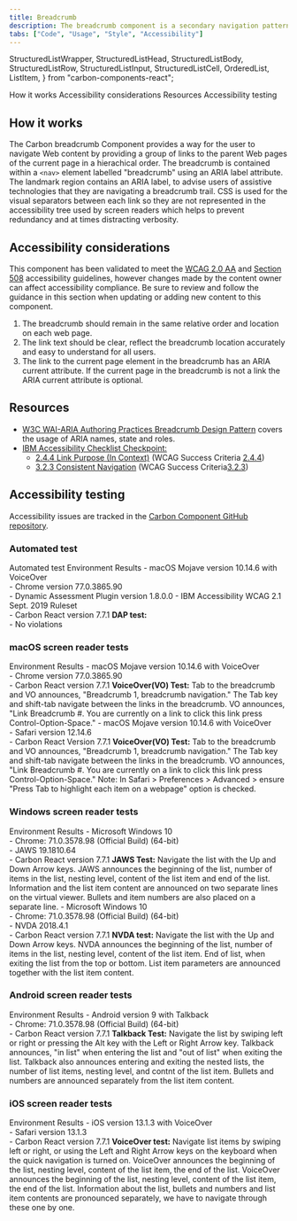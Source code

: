 ```yaml
---
title: Breadcrumb
description: The breadcrumb component is a secondary navigation pattern that shows hierarchy among content or traces a user’s path.
tabs: ["Code", "Usage", "Style", "Accessibility"]
---
```


  StructuredListWrapper,
  StructuredListHead,
  StructuredListBody,
  StructuredListRow,
  StructuredListInput,
  StructuredListCell,
  OrderedList,
  ListItem,
} from "carbon-components-react";

<AnchorLinks>
  <AnchorLink>How it works</AnchorLink>
  <AnchorLink>Accessibility considerations</AnchorLink>
  <AnchorLink>Resources</AnchorLink>
  <AnchorLink>Accessibility testing</AnchorLink>
</AnchorLinks>

## How it works

The Carbon breadcrumb Component provides a way for the user to navigate Web content by providing a group of links to the parent Web pages of the current page in a hierachical order. The breadcrumb is contained within a `<nav>` element labelled "breadcrumb" using an ARIA label attribute. The landmark region contains an ARIA label, to advise users of assistive technologies that they are navigating a breadcrumb trail. CSS is used for the visual separators between each link so they are not represented in the accessibility tree used by screen readers which helps to prevent redundancy and at times distracting verbosity.

## Accessibility considerations

This component has been validated to meet the [WCAG 2.0 AA](https://www.w3.org/TR/WCAG20/) and [Section 508](http://www.section508.gov/) accessibility guidelines, however changes made by the content owner can affect accessibility compliance. Be sure to review and follow the guidance in this section when updating or adding new content to this component.

1. The breadcrumb should remain in the same relative order and location on each web page.
1. The link text should be clear, reflect the breadcrumb location accurately and easy to understand for all users.
1. The link to the current page element in the breadcrumb has an ARIA current attribute. If the current page in the breadcrumb is not a link the ARIA current attribute is optional.

## Resources

- [W3C WAI-ARIA Authoring Practices Breadcrumb Design Pattern](https://www.w3.org/TR/wai-aria-practices/#breadcrumb) covers the usage of ARIA names, state and roles.
- [IBM Accessibility Checklist Checkpoint:](https://www.ibm.com/able/guidelines/ci162/accessibility_checklist.html)
  - [2.4.4 Link Purpose (In Context)](https://www.ibm.com/able/guidelines/ci162/link_purpose.html) (WCAG Success Criteria [2.4.4](https://www.w3.org/TR/UNDERSTANDING-WCAG20/navigation-mechanisms-refs.html))
  - [3.2.3 Consistent Navigation](https://www.ibm.com/able/guidelines/ci162/consistent_navigation.html) (WCAG Success Criteria[3.2.3](https://www.w3.org/TR/UNDERSTANDING-WCAG20/consistent-behavior-consistent-locations.html))

## Accessibility testing

Accessibility issues are tracked in the [Carbon Component GitHub repository](https://github.com/carbon-design-system/carbon/milestones).

### Automated test

<Row>
  <Column noGutterSm>
    <StructuredListWrapper>
      <StructuredListHead>
        <StructuredListRow head>
          <StructuredListCell head>
            Automated test Environment
          </StructuredListCell>
          <StructuredListCell head>Results</StructuredListCell>
        </StructuredListRow>
      </StructuredListHead>
      <StructuredListBody>
        <StructuredListRow>
          <StructuredListCell>
            - macOS Mojave version 10.14.6 with VoiceOver
            <br />
            - Chrome version 77.0.3865.90
            <br />
            - Dynamic Assessment Plugin version 1.8.0.0 - IBM Accessibility WCAG
            2.1 Sept. 2019 Ruleset
            <br />- Carbon React version 7.7.1
          </StructuredListCell>
          <StructuredListCell>
            <strong>DAP test:</strong>
            <br />- No violations
          </StructuredListCell>
        </StructuredListRow>
      </StructuredListBody>
    </StructuredListWrapper>
  </Column>
</Row>

### macOS screen reader tests

<Row>
  <Column noGutterSm>
    <StructuredListWrapper>
      <StructuredListHead>
        <StructuredListRow head>
          <StructuredListCell head>Environment </StructuredListCell>
          <StructuredListCell head>Results</StructuredListCell>
        </StructuredListRow>
      </StructuredListHead>
      <StructuredListBody>
        <StructuredListRow>
          <StructuredListCell>
            - macOS Mojave version 10.14.6 with VoiceOver
            <br />
            - Chrome version 77.0.3865.90
            <br />- Carbon React version 7.7.1
          </StructuredListCell>
          <StructuredListCell>
            <strong>VoiceOver(VO) Test:</strong>
            <OrderedList>
              <ListItem>
                Tab to the breadcrumb and VO announces, "Breadcrumb 1,
                breadcrumb navigation."
              </ListItem>
              <ListItem>
                The Tab key and shift-tab navigate between the links in the
                breadcrumb. VO announces, "Link Breadcrumb #. You are currently
                on a link to click this link press Control-Option-Space."
              </ListItem>
            </OrderedList>
          </StructuredListCell>
        </StructuredListRow>
        <StructuredListRow>
          <StructuredListCell>
            - macOS Mojave version 10.14.6 with VoiceOver
            <br />
            - Safari version 12.14.6
            <br />- Carbon React Version 7.7.1
          </StructuredListCell>
          <StructuredListCell>
            <strong>VoiceOver(VO) Test:</strong>
            <OrderedList>
              <ListItem>
                Tab to the breadcrumb and VO announces, "Breadcrumb 1,
                breadcrumb navigation."
              </ListItem>
              <ListItem>
                The Tab key and shift-tab navigate between the links in the
                breadcrumb. VO announces, "Link Breadcrumb #. You are currently
                on a link to click this link press Control-Option-Space."
              </ListItem>
              <ListItem>
                Note: In Safari > Preferences > Advanced > ensure "Press Tab to
                highlight each item on a webpage" option is checked.
              </ListItem>
            </OrderedList>
          </StructuredListCell>
        </StructuredListRow>
      </StructuredListBody>
    </StructuredListWrapper>
  </Column>
</Row>

### Windows screen reader tests

<Row>
  <Column noGutterSm>
    <StructuredListWrapper>
      <StructuredListHead>
        <StructuredListRow head>
          <StructuredListCell head>Environment</StructuredListCell>
          <StructuredListCell head>Results</StructuredListCell>
        </StructuredListRow>
      </StructuredListHead>
      <StructuredListBody>
        <StructuredListRow>
          <StructuredListCell>
            - Microsoft Windows 10
            <br />
            - Chrome: 71.0.3578.98 (Official Build) (64-bit)
            <br />
            - JAWS 19.1810.64
            <br />- Carbon React version 7.7.1
          </StructuredListCell>
          <StructuredListCell>
            <strong>JAWS Test:</strong>
            <OrderedList>
              <ListItem>
                Navigate the list with the Up and Down Arrow keys.
              </ListItem>
              <ListItem>
                JAWS announces the beginning of the list, number of items in the
                list, nesting level, content of the list item and end of the
                list.
              </ListItem>
              <ListItem>
                Information and the list item content are announced on two
                separate lines on the virtual viewer.
              </ListItem>
              <ListItem>
                Bullets and item numbers are also placed on a separate line.
              </ListItem>
            </OrderedList>
          </StructuredListCell>
        </StructuredListRow>
        <StructuredListRow>
          <StructuredListCell>
            - Microsoft Windows 10
            <br />
            - Chrome: 71.0.3578.98 (Official Build) (64-bit)
            <br />
            - NVDA 2018.4.1
            <br />- Carbon React version 7.7.1
          </StructuredListCell>
          <StructuredListCell>
            <strong>NVDA test:</strong>
            <OrderedList>
              <ListItem>
                Navigate the list with the Up and Down Arrow keys.
              </ListItem>
              <ListItem>
                NVDA announces the beginning of the list, number of items in the
                list, nesting level, content of the list item.
              </ListItem>
              <ListItem>
                End of list, when exiting the list from the top or bottom.
              </ListItem>
              <ListItem>
                List item parameters are announced together with the list item
                content.
              </ListItem>
            </OrderedList>
          </StructuredListCell>
        </StructuredListRow>
      </StructuredListBody>
    </StructuredListWrapper>
  </Column>
</Row>

### Android screen reader tests

<Row>
  <Column noGutterSm>
    <StructuredListWrapper>
      <StructuredListHead>
        <StructuredListRow head>
          <StructuredListCell head>Environment </StructuredListCell>
          <StructuredListCell head>Results</StructuredListCell>
        </StructuredListRow>
      </StructuredListHead>
      <StructuredListBody>
        <StructuredListRow>
          <StructuredListCell>
            - Android version 9 with Talkback
            <br />
            - Chrome: 71.0.3578.98 (Official Build) (64-bit)
            <br />- Carbon React version 7.7.1
          </StructuredListCell>
          <StructuredListCell>
            <strong>Talkback Test:</strong>
            <OrderedList>
              <ListItem>
                Navigate the list by swiping left or right or pressing the Alt
                key with the Left or Right Arrow key.
              </ListItem>
              <ListItem>
                Talkback announces, "in list" when entering the list and "out of
                list" when exiting the list.
              </ListItem>
              <ListItem>
                Talkback also announces entering and exiting the nested lists,
                the number of list items, nesting level, and contnt of the list
                item.
              </ListItem>
              <ListItem>
                Bullets and numbers are announced separately from the list item
                content.
              </ListItem>
            </OrderedList>
          </StructuredListCell>
        </StructuredListRow>
      </StructuredListBody>
    </StructuredListWrapper>
  </Column>
</Row>

### iOS screen reader tests

<Row>
  <Column noGutterSm>
    <StructuredListWrapper>
      <StructuredListRow head>
        <StructuredListCell head>Environment </StructuredListCell>
        <StructuredListCell head>Results</StructuredListCell>
      </StructuredListRow>
      <StructuredListBody>
        <StructuredListRow>
          <StructuredListCell>
            - iOS version 13.1.3 with VoiceOver
            <br />
            - Safari version 13.1.3
            <br />- Carbon React version 7.7.1
          </StructuredListCell>
          <StructuredListCell>
            <strong>VoiceOver test:</strong>
            <OrderedList>
              <ListItem>
                Navigate list items by swiping left or right, or using the Left
                and Right Arrow keys on the keyboard when the quick navigation
                is turned on.
              </ListItem>
              <ListItem>
                VoiceOver announces the beginning of the list, nesting level,
                content of the list item, the end of the list.
              </ListItem>
              <ListItem>
                VoiceOver announces the beginning of the list, nesting level,
                content of the list item, the end of the list.
              </ListItem>
              <ListItem>
                Information about the list, bullets and numbers and list item
                contents are pronounced separately, we have to navigate through
                these one by one.
              </ListItem>
            </OrderedList>
          </StructuredListCell>
        </StructuredListRow>
      </StructuredListBody>
    </StructuredListWrapper>
  </Column>
</Row>
